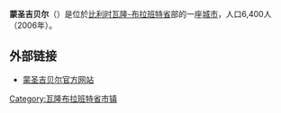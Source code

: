 {{Expand|time=2008-08-21}}
{{Unreferenced|time=2018-08-17T13:14:39+00:00}}
'''蒙圣吉贝尔'''（{{lang-fr|Mont-Saint-Guibert}}）是位於[[比利时|比利时]][[瓦隆-布拉班特省|瓦隆-布拉班特省]]部的一座[[城市|城市]]，人口6,400人（2006年）。

==外部链接==
*[http://www.mont-saint-guibert.be/ 蒙圣吉贝尔官方网站]

{{瓦隆-布拉班特省市区}}

{{DEFAULTSORT:Mont-Saint-Guibert}}
{{Belgium-geo-stub}}

[[Category:瓦隆布拉班特省市镇|Category:瓦隆布拉班特省市镇]]